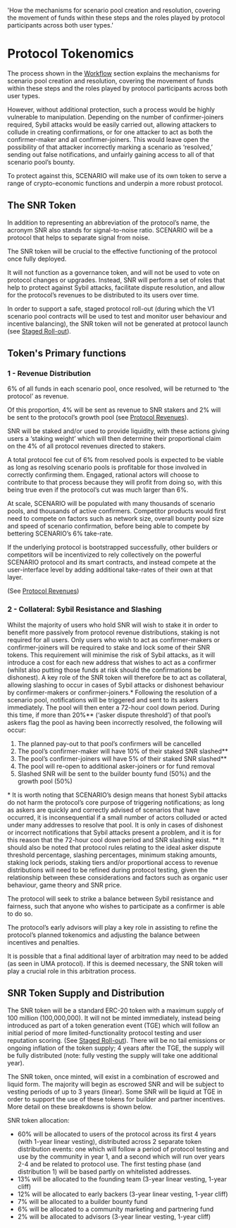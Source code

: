 
  'How the mechanisms for scenario pool creation and resolution, covering the movement of funds within these steps and the roles played by protocol participants across both user types.'

# Protocol Tokenomics

The process shown in the [Workflow](/workflow) section explains the mechanisms for scenario pool creation and resolution, covering the movement of funds within these steps and the roles played by protocol participants across both user types.

However, without additional protection, such a process would be highly vulnerable to manipulation. Depending on the number of confirmer-joiners required, Sybil attacks would be easily carried out,  allowing attackers to collude in creating confirmations, or for one attacker to act as both the confirmer-maker and all confirmer-joiners. This would leave open the possibility of that attacker incorrectly marking a scenario as ‘resolved,’ sending out false notifications, and unfairly gaining access to all of that scenario pool’s bounty.

To protect against this, SCENARIO will make use of its own token to serve a range of crypto-economic functions and underpin a more robust protocol.

## The SNR Token

In addition to representing an abbreviation of the protocol’s name, the acronym SNR also stands for signal-to-noise ratio. SCENARIO will be a protocol that helps to separate signal from noise. 

The SNR token will be crucial to the effective functioning of the protocol once fully deployed.

It will not function as a governance token, and will not be used to vote on protocol changes or upgrades. Instead, SNR will perform a set of roles that help to protect against Sybil attacks, facilitate dispute resolution, and allow for the protocol’s revenues to be distributed to its users over time. 

In order to support a safe, staged protocol roll-out (during which the V1 scenario pool contracts will be used to test and monitor user behaviour and incentive balancing), the SNR token will not be generated at protocol launch (see [Staged Roll-out](/rollout)).

## Token's Primary functions

### 1 - Revenue Distribution

6% of all funds in each scenario pool, once resolved, will be returned to ‘the protocol’ as revenue. 

Of this proportion, 4% will be sent as revenue to SNR stakers and 2% will be sent to the protocol’s growth pool (see [Protocol Revenues](/revenues)). 

SNR will be staked and/or used to provide liquidity, with these actions giving users a ‘staking weight’ which will then determine their proportional claim on the 4% of all protocol revenues directed to stakers.

A total protocol fee cut of 6% from resolved pools is expected to be viable as long as resolving scenario pools is profitable for those involved in correctly confirming them. Engaged, rational actors will choose to contribute to that process because they will profit from doing so, with this being true even if the protocol’s cut was much larger than 6%.

At scale, SCENARIO will be populated with many thousands of scenario pools, and thousands of active confirmers. Competitor products would first need to compete on factors such as network size, overall bounty pool size and speed of scenario confirmation, before being able to compete by bettering SCENARIO’s 6% take-rate. 

If the underlying protocol is bootstrapped successfully, other builders or competitors will be incentivized to rely collectively on the powerful SCENARIO protocol and its smart contracts, and instead compete at the user-interface level by adding additional take-rates of their own at that layer.

(See [Protocol Revenues](/revenues)) 

### 2 - Collateral: Sybil Resistance and Slashing

Whilst the majority of users who hold SNR will wish to stake it in order to benefit more passively from protocol revenue distributions, staking is not required for all users. Only users who wish to act as confirmer-makers or confirmer-joiners will be required to stake and lock some of their SNR tokens. This requirement will minimise the risk of Sybil attacks, as it will introduce a cost for each new address that wishes to act as a confirmer (whilst also putting those funds at risk should the confirmations be dishonest). 
A key role of the SNR token will therefore be to act as collateral, allowing slashing to occur in cases of Sybil attacks or dishonest behaviour by confirmer-makers or confirmer-joiners.*
Following the resolution of a scenario pool, notifications will be triggered and sent to its askers immediately. The pool will then enter a 72-hour cool down period. During this time, if more than 20%** (‘asker dispute threshold’) of that pool’s askers flag the pool as having been incorrectly resolved, the following will occur:
1. The planned pay-out to that pool’s confirmers will be cancelled
2. The pool’s confirmer-maker will have 10% of their staked SNR slashed**
3. The pool’s confirmer-joiners will have 5% of their staked SNR slashed**
4. The pool will re-open to additional asker-joiners or for fund removal
5. Slashed SNR will be sent to the builder bounty fund (50%) and the growth pool (50%)

<Note>* It is worth noting that SCENARIO’s design means that honest Sybil attacks do not harm the protocol’s core purpose of triggering notifications; as long as askers are quickly and correctly advised of scenarios that have occurred, it is inconsequential if a small number of actors colluded or acted under many addresses to resolve that pool. It is only in cases of dishonest or incorrect notifications that Sybil attacks present a problem, and it is for this reason that the 72-hour cool down period and SNR slashing exist.</Note>
<Note>** It should also be noted that protocol rules relating to the ideal asker dispute threshold percentage, slashing percentages, minimum staking amounts, staking lock periods, staking tiers and/or proportional access to revenue distributions will need to be refined during protocol testing, given the relationship between these considerations and factors such as organic user behaviour, game theory and SNR price.</Note>

The protocol will seek to strike a balance between Sybil resistance and fairness, such that anyone who wishes to participate as a confirmer is able to do so.

The protocol’s early advisors will play a key role in assisting to refine the protocol’s planned tokenomics and adjusting the balance between incentives and penalties.

It is possible that a final additional layer of arbitration may need to be added (as seen in UMA protocol). If this is deemed necessary, the SNR token will play a crucial role in this arbitration process.

## SNR Token Supply and Distribution

The SNR token will be a standard ERC-20 token with a maximum supply of 100 million (100,000,000). It will not be minted immediately, instead being introduced as part of a token generation event (TGE) which will follow an initial period of more limited-functionality protocol testing and user reputation scoring. (See [Staged Roll-out](/rollout)). There will be no tail emissions or ongoing inflation of the token supply; 4 years after the TGE, the supply will be fully distributed (note: fully vesting the supply will take one additional year).

The SNR token, once minted, will exist in a combination of escrowed and liquid form. The majority will begin as escrowed SNR and will be subject to vesting periods of up to 3 years (linear). Some SNR will be liquid at TGE in order to support the use of these tokens for builder and partner incentives. More detail on these breakdowns is shown below.

SNR token allocation:<br/>
* <span class="text-white">60%</span> will be allocated to users of the protocol across its first 4 years (with 1-year linear vesting), distributed across 2 separate token distribution events: one which will follow a period of protocol testing and use by the community in year 1, and a second which will run over years 2-4 and be related to protocol use. The first testing phase (and distribution 1) will be based partly on whitelisted addresses.
* <span class="text-white">13%</span> will be allocated to the founding team (3-year linear vesting, 1-year cliff)
* <span class="text-white">12%</span> will be allocated to early backers (3-year linear vesting, 1-year cliff)
* <span class="text-white">7%</span> will be allocated to a builder bounty fund
* <span class="text-white">6%</span> will be allocated to a community marketing and partnering fund
* <span class="text-white">2%</span> will be allocated to advisors (3-year linear vesting, 1-year cliff)

<PieChart />